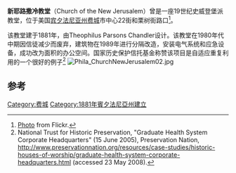 {{Infobox Historic building
|image=Phila_ChurchNewJerusalem01.jpg
|name=新耶路撒冷教堂
|location=美国[[宾夕法尼亚州|宾夕法尼亚州]][[费城|费城]]栗树街2109号
|architect=Theophilus Parsons Chandler
|client=史威登堡派
|completion_date=1881年
}}
'''新耶路撒冷教堂'''（Church of the New Jerusalem）曾是一座19世纪史威登堡派教堂，位于美国[[宾夕法尼亚州|宾夕法尼亚州]][[费城|费城]]市中心22街和栗树街路口<ref>[http://www.flickr.com/photos/timengleman/3449363403/ Photo] {{Wayback|url=http://www.flickr.com/photos/timengleman/3449363403/ |date=20190122100501 }} from Flickr.</ref>。

该教堂建于1881年，由Theophilus Parsons Chandler设计。该教堂在1980年代中期因信徒减少而废弃，建筑物在1989年进行分隔改造，安装电气系统和应急设备，成功改为面积{{convert|24000|sqft|m2}}的办公空间。国家历史保护信托基金称赞该项目是自适应重复利用的一个很好的例子<ref>National Trust for Historic Preservation, "Graduate Health System Corporate Headquarters" (15 June 2005), Preservation Nation, http://www.preservationnation.org/resources/case-studies/historic-houses-of-worship/graduate-health-system-corporate-headquarters.html {{Wayback|url=http://www.preservationnation.org/resources/case-studies/historic-houses-of-worship/graduate-health-system-corporate-headquarters.html |date=20130219070258 }} (accessed 23 May 2008).</ref>
[[Image:Phila_ChurchNewJerusalem02.jpg|thumb]]

== 参考 ==
{{reflist}}
{{Coord|39.952|-75.176|display=title}}
[[Category:费城|Category:费城]]
[[Category:1881年賓夕法尼亞州建立|Category:1881年賓夕法尼亞州建立]]